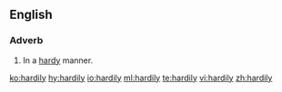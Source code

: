 ==English==

===Adverb===
{{en-adv}}
# In a [[hardy]] manner.

[[ko:hardily]]
[[hy:hardily]]
[[io:hardily]]
[[ml:hardily]]
[[te:hardily]]
[[vi:hardily]]
[[zh:hardily]]